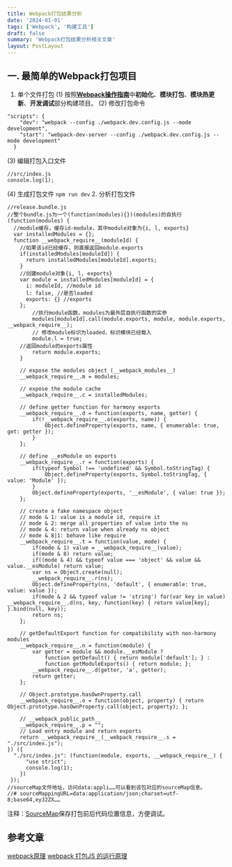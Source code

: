 ```yaml
---
title: Webpack打包结果分析
date: '2024-01-01'
tags: ['Webpack', '构建工具']
draft: false
summary: 'Webpack打包结果分析相关文章'
layout: PostLayout
---
```


## 一. 最简单的Webpack打包项目
1. 单个文件打包
(1) 按照[**Webpack操作指南**](https://www.jianshu.com/p/080af62fd9f0)中**初始化**、**模块打包**、**模块热更新**、**开发调试**部分构建项目。
(2) 修改打包命令
```
"scripts": {
    "dev": "webpack --config ./webpack.dev.config.js --mode development",
    "start": "webpack-dev-server --config ./webpack.dev.config.js --mode development"
  }
```
(3) 编辑打包入口文件
```
//src/index.js
console.log(1);
```
(4) 生成打包文件
`npm run dev`
2. 分析打包文件
```
//release.bundle.js
//整个bundle.js为一个(function(modules){})(modules)的自执行
(function(modules) {
  //module缓存，缓存id-module，其中module对象为{i, l, exports}
  var installedModules = {};
  function __webpack_require__(moduleId) {
    //如果该id已经缓存，则直接返回module.exports
    if(installedModules[moduleId]) {
      return installedModules[moduleId].exports;
    }
    //创建module对象{i, l, exports}
    var module = installedModules[moduleId] = {
      i: moduleId, //module id
      l: false, //是否loaded
      exports: {} //exports
    };
 		//执行module函数，modules为最外层自执行函数的实参
 		modules[moduleId].call(module.exports, module, module.exports, __webpack_require__);
 		// 修改module标识为loaded，标识模块已经载入
		module.l = true;
    //返回module的exports属性
 		return module.exports;
 	}

 	// expose the modules object (__webpack_modules__)
 	__webpack_require__.m = modules;

 	// expose the module cache
 	__webpack_require__.c = installedModules;

 	// define getter function for harmony exports
 	__webpack_require__.d = function(exports, name, getter) {
 		if(!__webpack_require__.o(exports, name)) {
 			Object.defineProperty(exports, name, { enumerable: true, get: getter });
 		}
 	};

 	// define __esModule on exports
 	__webpack_require__.r = function(exports) {
 		if(typeof Symbol !== 'undefined' && Symbol.toStringTag) {
 			Object.defineProperty(exports, Symbol.toStringTag, { value: 'Module' });
 		}
 		Object.defineProperty(exports, '__esModule', { value: true });
 	};

 	// create a fake namespace object
 	// mode & 1: value is a module id, require it
 	// mode & 2: merge all properties of value into the ns
 	// mode & 4: return value when already ns object
 	// mode & 8|1: behave like require
 	__webpack_require__.t = function(value, mode) {
 		if(mode & 1) value = __webpack_require__(value);
 		if(mode & 8) return value;
 		if((mode & 4) && typeof value === 'object' && value && value.__esModule) return value;
 		var ns = Object.create(null);
 		__webpack_require__.r(ns);
 		Object.defineProperty(ns, 'default', { enumerable: true, value: value });
 		if(mode & 2 && typeof value != 'string') for(var key in value) __webpack_require__.d(ns, key, function(key) { return value[key]; }.bind(null, key));
 		return ns;
 	};

 	// getDefaultExport function for compatibility with non-harmony modules
 	__webpack_require__.n = function(module) {
 		var getter = module && module.__esModule ?
 			function getDefault() { return module['default']; } :
 			function getModuleExports() { return module; };
 		__webpack_require__.d(getter, 'a', getter);
 		return getter;
 	};

 	// Object.prototype.hasOwnProperty.call
 	__webpack_require__.o = function(object, property) { return Object.prototype.hasOwnProperty.call(object, property); };

 	// __webpack_public_path__
 	__webpack_require__.p = "";
 	// Load entry module and return exports
	return __webpack_require__(__webpack_require__.s = "./src/index.js");
}) ({
  "./src/index.js": (function(module, exports, __webpack_require__) {
      "use strict";
      console.log(1);
    })
 });
//sourceMap文件地址，访问data:appli……可以看到该包对应的sourceMap信息。
//# sourceMappingURL=data:application/json;charset=utf-8;base64,eyJ2ZX……
```
注释：[SourceMap](http://www.ruanyifeng.com/blog/2013/01/javascript_source_map.html)保存打包前后代码位置信息，方便调试。
## 参考文章
[webpack原理](https://segmentfault.com/a/1190000015088834)
[webpack 打包JS 的运行原理](https://zhuanlan.zhihu.com/p/32093510)
 
